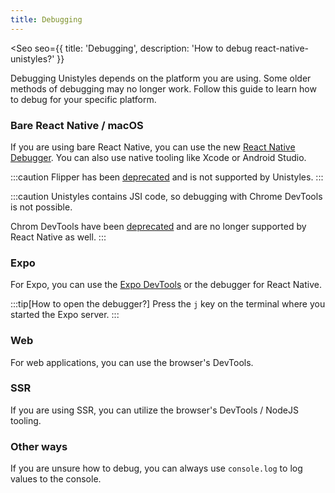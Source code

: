 ```yaml
---
title: Debugging
---
```



<Seo
    seo={{
        title: 'Debugging',
        description: 'How to debug react-native-unistyles?'
    }}
>

<Badge label="All platforms" />
<Badge label="2.0.0" />

Debugging Unistyles depends on the platform you are using.
Some older methods of debugging may no longer work.
Follow this guide to learn how to debug for your specific platform.

### Bare React Native / macOS

If you are using bare React Native, you can use the new [React Native Debugger](https://reactnative.dev/docs/debugging).
You can also use native tooling like Xcode or Android Studio.

:::caution
Flipper has been [deprecated](https://reactnative.dev/docs/debugging?js-debugger=flipper#opening-the-debugger) and is not supported by Unistyles.
:::

:::caution
Unistyles contains JSI code, so debugging with Chrome DevTools is not possible.

Chrom DevTools have been [deprecated](https://github.com/react-native-community/discussions-and-proposals/discussions/734) and are no longer supported by React Native as well.
:::

### Expo

For Expo, you can use the [Expo DevTools](https://docs.expo.dev/debugging/tools/) or the debugger for React Native.

:::tip[How to open the debugger?]
Press the `j` key on the terminal where you started the Expo server.
:::

### Web

For web applications, you can use the browser's DevTools.

### SSR

If you are using SSR, you can utilize the browser's DevTools / NodeJS tooling.

### Other ways

If you are unsure how to debug, you can always use `console.log` to log values to the console.

</Seo>
